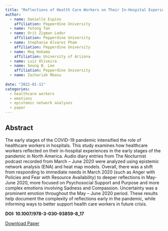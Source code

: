 ```yaml
---
title: "Reflections of Health Care Workers on Their In-Hospital Experiences During the Onset of COVID-19"
author: 
  - name: Danielle Espino
    affiliation: Pepperdine University
  - name: Yutong Tan
  - name: Orit Zigman Lador
    affiliation: Pepperdine University
  - name: Stephanie Alvarez Pham
    affiliation: Pepperdine University
  - name: Meg Hokama
    affiliation: University of Arizona
  - name: Luiz Oliveira
  - name: Seung B. Lee
    affiliation: Pepperdine University
  - name: Zachariah Mbasu
  
date: "2022-01-11"
categories:
  - healthcare workers
  - emotions
  - epistemic network analyses
  - paper
---
```


## Abstract

The early stages of the COVID-19 pandemic intensified the role of healthcare workers in hospitals. This study examines how healthcare workers reflected on their in-hospital experiences in the early stages of the pandemic in North America. Audio diary entries from The Nocturnist podcast recorded from March – June 2020 were analyzed using epistemic network analysis (ENA) and heat map models. Overall, there was a shift from responding to immediate needs in March 2020 (such as Anger with Policies and Fear with Resource Availability) to deeper reflections in May-June 2020, more focused on Psychosocial Support and Purpose and more complex emotions involving Sadness and Compassion. Uncertainty was a prominent emotion throughout the May – June 2020 period. These results help document the complexity of reflections early in the pandemic, while informing ways to better support health care workers in future crisis.

**DOI: 10.1007/978-3-030-93859-8_17**

<a href="https://link.springer.com/chapter/10.1007/978-3-030-93859-8_17#citeas" class="btn" role="button">Download Paper</a>
